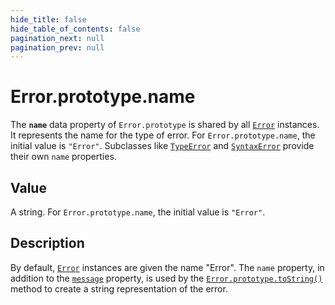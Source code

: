 ```yaml
---
hide_title: false
hide_table_of_contents: false
pagination_next: null
pagination_prev: null
---
```

# Error.prototype.name

The **`name`** data property of `Error.prototype` is shared by all [`Error`](../Error.md) instances. It represents the name for the type of error. For `Error.prototype.name`, the initial value is `"Error"`. Subclasses like [`TypeError`](../../../globals/TypeError/TypeError.md) and [`SyntaxError`](../../SyntaxError/SyntaxError.md) provide their own `name` properties.

## Value

A string. For `Error.prototype.name`, the initial value is `"Error"`.

## Description

By default, [`Error`](../Error.md) instances are given the name "Error". The `name` property, in addition to the [`message`](./message.md) property, is used by the [`Error.prototype.toString()`](./toString.md) method to create a string representation of the error.
